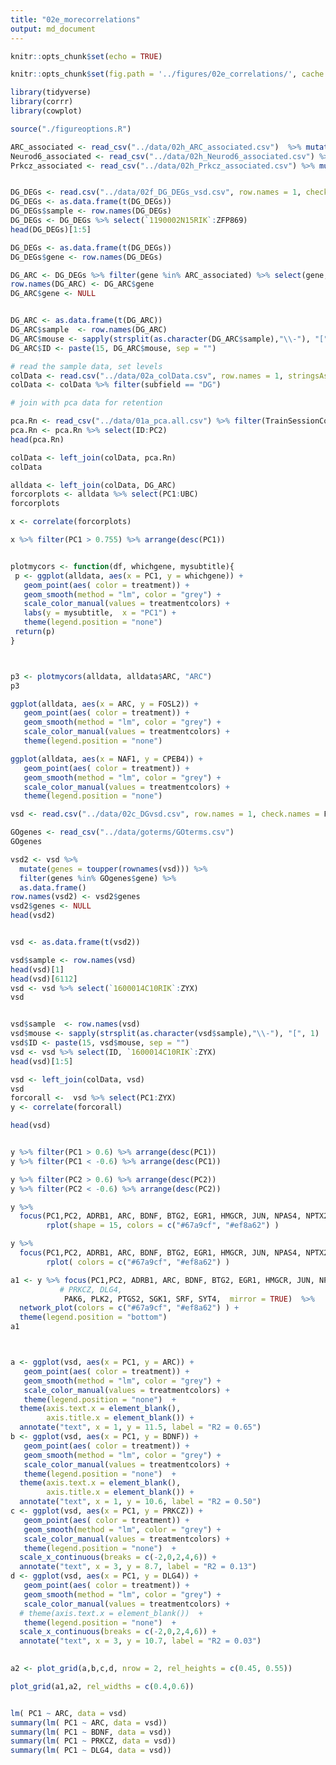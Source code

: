 ```yaml
---
title: "02e_morecorrelations"
output: md_document
---
```


```r
knitr::opts_chunk$set(echo = TRUE)

knitr::opts_chunk$set(fig.path = '../figures/02e_correlations/', cache = F)
```


```r
library(tidyverse)
library(corrr)
library(cowplot)

source("./figureoptions.R")

```


```r
ARC_associated <- read_csv("../data/02h_ARC_associated.csv")  %>% mutate_each(funs=toupper)  %>% dplyr::pull(gene) 
Neurod6_associated <- read_csv("../data/02h_Neurod6_associated.csv") %>% mutate_each(funs=toupper)  %>% dplyr::pull(gene) 
Prkcz_associated <- read_csv("../data/02h_Prkcz_associated.csv") %>% mutate_each(funs=toupper)  %>% dplyr::pull(gene) 


DG_DEGs <- read.csv("../data/02f_DG_DEGs_vsd.csv", row.names = 1, check.names = F)
DG_DEGs <- as.data.frame(t(DG_DEGs))
DG_DEGs$sample <- row.names(DG_DEGs)
DG_DEGs <- DG_DEGs %>% select(`1190002N15RIK`:ZFP869)
head(DG_DEGs)[1:5]

DG_DEGs <- as.data.frame(t(DG_DEGs))
DG_DEGs$gene <- row.names(DG_DEGs)

DG_ARC <- DG_DEGs %>% filter(gene %in% ARC_associated) %>% select(gene, everything())
row.names(DG_ARC) <- DG_ARC$gene
DG_ARC$gene <- NULL


DG_ARC <- as.data.frame(t(DG_ARC))
DG_ARC$sample  <- row.names(DG_ARC)
DG_ARC$mouse <- sapply(strsplit(as.character(DG_ARC$sample),"\\-"), "[", 1)
DG_ARC$ID <- paste(15, DG_ARC$mouse, sep = "")

# read the sample data, set levels
colData <- read.csv("../data/02a_colData.csv", row.names = 1, stringsAsFactors = T)
colData <- colData %>% filter(subfield == "DG")

# join with pca data for retention

pca.Rn <- read_csv("../data/01a_pca.all.csv") %>% filter(TrainSessionComboNum == 9)
pca.Rn <- pca.Rn %>% select(ID:PC2)
head(pca.Rn)

colData <- left_join(colData, pca.Rn)
colData

alldata <- left_join(colData, DG_ARC)
forcorplots <- alldata %>% select(PC1:UBC)
forcorplots

x <- correlate(forcorplots)

x %>% filter(PC1 > 0.755) %>% arrange(desc(PC1)) 


plotmycors <- function(df, whichgene, mysubtitle){
 p <- ggplot(alldata, aes(x = PC1, y = whichgene)) +
   geom_point(aes( color = treatment)) + 
   geom_smooth(method = "lm", color = "grey") +
   scale_color_manual(values = treatmentcolors) +
   labs(y = mysubtitle,  x = "PC1") +
   theme(legend.position = "none")
 return(p) 
}  



p3 <- plotmycors(alldata, alldata$ARC, "ARC")
p3

ggplot(alldata, aes(x = ARC, y = FOSL2)) +
   geom_point(aes( color = treatment)) + 
   geom_smooth(method = "lm", color = "grey") +
   scale_color_manual(values = treatmentcolors) +
   theme(legend.position = "none")

ggplot(alldata, aes(x = NAF1, y = CPEB4)) +
   geom_point(aes( color = treatment)) + 
   geom_smooth(method = "lm", color = "grey") +
   scale_color_manual(values = treatmentcolors) +
   theme(legend.position = "none")
```


```r
vsd <- read.csv("../data/02c_DGvsd.csv", row.names = 1, check.names = F)

GOgenes <- read_csv("../data/goterms/GOterms.csv") 
GOgenes

vsd2 <- vsd %>%
  mutate(genes = toupper(rownames(vsd))) %>%
  filter(genes %in% GOgenes$gene) %>%
  as.data.frame()
row.names(vsd2) <- vsd2$genes
vsd2$genes <- NULL
head(vsd2)


vsd <- as.data.frame(t(vsd2))

vsd$sample <- row.names(vsd)
head(vsd)[1]
head(vsd)[6112]
vsd <- vsd %>% select(`1600014C10RIK`:ZYX)
vsd


vsd$sample  <- row.names(vsd)
vsd$mouse <- sapply(strsplit(as.character(vsd$sample),"\\-"), "[", 1)
vsd$ID <- paste(15, vsd$mouse, sep = "")
vsd <- vsd %>% select(ID, `1600014C10RIK`:ZYX)
head(vsd)[1:5]

vsd <- left_join(colData, vsd)
vsd
forcorall <-  vsd %>% select(PC1:ZYX)
y <- correlate(forcorall) 

head(vsd)


y %>% filter(PC1 > 0.6) %>% arrange(desc(PC1)) 
y %>% filter(PC1 < -0.6) %>% arrange(desc(PC1)) 

y %>% filter(PC2 > 0.6) %>% arrange(desc(PC2)) 
y %>% filter(PC2 < -0.6) %>% arrange(desc(PC2)) 

y %>% 
  focus(PC1,PC2, ADRB1, ARC, BDNF, BTG2, EGR1, HMGCR, JUN, NPAS4, NPTX2, PAK6, PLK2, PTGS2, SGK1, SRF, SYT4,  mirror = TRUE)  %>% 
        rplot(shape = 15, colors = c("#67a9cf", "#ef8a62") ) 

y %>% 
  focus(PC1,PC2, ADRB1, ARC, BDNF, BTG2, EGR1, HMGCR, JUN, NPAS4, NPTX2, PAK6, PLK2, PTGS2, SGK1, SRF, SYT4,  mirror = TRUE)  %>% 
        rplot( colors = c("#67a9cf", "#ef8a62") ) 

a1 <- y %>% focus(PC1,PC2, ADRB1, ARC, BDNF, BTG2, EGR1, HMGCR, JUN, NPAS4, NPTX2,
           # PRKCZ, DLG4,
            PAK6, PLK2, PTGS2, SGK1, SRF, SYT4,  mirror = TRUE)  %>% 
  network_plot(colors = c("#67a9cf", "#ef8a62") ) +
  theme(legend.position = "bottom")
a1



a <- ggplot(vsd, aes(x = PC1, y = ARC)) +
   geom_point(aes( color = treatment)) + 
   geom_smooth(method = "lm", color = "grey") +
   scale_color_manual(values = treatmentcolors) +
   theme(legend.position = "none")  +
  theme(axis.text.x = element_blank(),
        axis.title.x = element_blank()) + 
  annotate("text", x = 1, y = 11.5, label = "R2 = 0.65")
b <- ggplot(vsd, aes(x = PC1, y = BDNF)) +
   geom_point(aes( color = treatment)) + 
   geom_smooth(method = "lm", color = "grey") +
   scale_color_manual(values = treatmentcolors) +
   theme(legend.position = "none")  +
  theme(axis.text.x = element_blank(),
        axis.title.x = element_blank()) + 
  annotate("text", x = 1, y = 10.6, label = "R2 = 0.50")
c <- ggplot(vsd, aes(x = PC1, y = PRKCZ)) +
   geom_point(aes( color = treatment)) + 
   geom_smooth(method = "lm", color = "grey") +
   scale_color_manual(values = treatmentcolors) +
   theme(legend.position = "none")  +
  scale_x_continuous(breaks = c(-2,0,2,4,6)) + 
  annotate("text", x = 3, y = 8.7, label = "R2 = 0.13")
d <- ggplot(vsd, aes(x = PC1, y = DLG4)) +
   geom_point(aes( color = treatment)) + 
   geom_smooth(method = "lm", color = "grey") +
   scale_color_manual(values = treatmentcolors) +
  # theme(axis.text.x = element_blank())  +
   theme(legend.position = "none")  +
  scale_x_continuous(breaks = c(-2,0,2,4,6)) + 
  annotate("text", x = 3, y = 10.7, label = "R2 = 0.03")
   

a2 <- plot_grid(a,b,c,d, nrow = 2, rel_heights = c(0.45, 0.55))

plot_grid(a1,a2, rel_widths = c(0.4,0.6))


lm( PC1 ~ ARC, data = vsd)
summary(lm( PC1 ~ ARC, data = vsd))
summary(lm( PC1 ~ BDNF, data = vsd))
summary(lm( PC1 ~ PRKCZ, data = vsd))
summary(lm( PC1 ~ DLG4, data = vsd))
```



